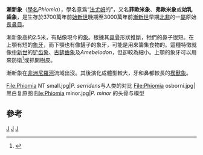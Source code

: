 {{Automatic Taxobox
| taxon = Phiomia
| authority = 
| name = 漸新象屬 
| fossil_range = {{Fossil range|37|30}}
| image = Phiomia.JPG
| image_caption = ''Phiomia serridens''的[[頭顱骨|頭顱骨]]。
| subdivision_ranks = [[種|種]]
| subdivision =
* ''P. serridens''
* ''P. minor''
}}
'''漸新象'''（[[學名|學名]]''Phiomia''），學名意爲“[[法尤姆|法尤姆]]的”，又名'''菲歐米象'''、'''弗歐米象'''或'''始乳齒象'''，是生存於3700萬年前[[始新世|始新世]]晚期至3000萬年前[[漸新世|漸新世]]早期[[北非|北非]]的一[[屬|屬]]原始[[長鼻目|長鼻目]]。

漸新象高約2.5米，有點像現今的[[象|象]]。根據其[[鼻骨|鼻骨]]形狀推斷，牠們的鼻子很短。在上顎有短的[[象牙|象牙]]，而下顎也有像鏟子的象牙，可能是用來籌集食物的。這種特徵就像[[中新世|中新世]]的[[铲齿象|铲齿象]]、[[古鏟齒象|古鏟齒象]]及''Amebelodon''，但卻較為細小。上顎的象牙可以用來防衛<ref name=EoDP>{{cite book en|editor=Palmer, D.|year=1999|title=The Marshall Illustrated Encyclopedia of Dinosaurs and Prehistoric Animals|publisher=Marshall Editions|location=London|page=239|id=ISBN 1-84028-152-9}}</ref>或抓開樹皮。

漸新象在[[非洲|非洲]][[尼羅河|尼羅河]]流域出沒。其後演化成體型較大，牙和鼻都較長的[[楔獸象|楔獸象]]。
<gallery mode=packed>
File:Phiomia NT small.jpg|''P. serridens''与人类的对比{{citation needed|date=May 2017|reason=does not match the text "around 2.5 m high"}}
File:Phiomia osborni.jpg|黑白复原图
File:Phiomia minor.jpg|''P. minor'' 的头骨与模型
</gallery>

==參考==
{{reflist}}
{{長鼻目}}
{{考古学小作品}}
{{Taxonbar}}
[[Category:長鼻目|J]]
[[Category:始新世哺乳類|J]]
[[Category:漸新世哺乳類|J]]